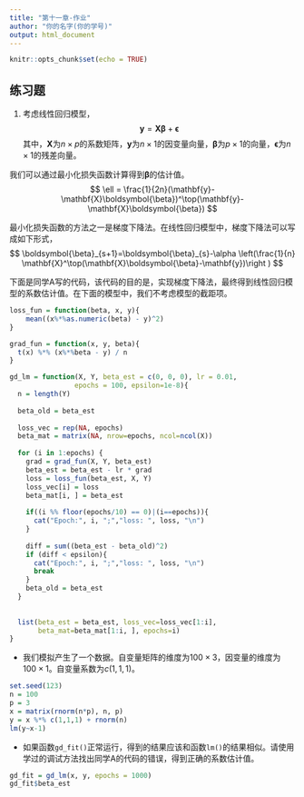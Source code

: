 ---
title: "第十一章-作业"
author: "你的名字(你的学号)"
output: html_document
---

```{r setup, include=FALSE}
knitr::opts_chunk$set(echo = TRUE)
```

## 练习题

1. 考虑线性回归模型，
$$
\mathbf{y}=\mathbf{X}\boldsymbol{\beta}+\boldsymbol{\epsilon}
$$
其中，$\mathbf{X}$为$n\times p$的系数矩阵，$\mathbf{y}$为$n\times 1$的因变量向量，$\boldsymbol{\beta}$为$p\times 1$的向量，$\boldsymbol{\epsilon}$为$n\times 1$的残差向量。

我们可以通过最小化损失函数计算得到$\boldsymbol{\beta}$的估计值。
$$
\ell = \frac{1}{2n}(\mathbf{y}-\mathbf{X}\boldsymbol{\beta})^\top(\mathbf{y}-\mathbf{X}\boldsymbol{\beta})
$$

最小化损失函数的方法之一是梯度下降法。在线性回归模型中，梯度下降法可以写成如下形式，
$$
\boldsymbol{\beta}_{s+1}=\boldsymbol{\beta}_{s}-\alpha \left(\frac{1}{n} \mathbf{X}^\top(\mathbf{X}\boldsymbol{\beta}-\mathbf{y})\right )
$$

下面是同学A写的代码，该代码的目的是，实现梯度下降法，最终得到线性回归模型的系数估计值。在下面的模型中，我们不考虑模型的截距项。

```{r}
loss_fun = function(beta, x, y){
    mean((x%*%as.numeric(beta) - y)^2)
}

grad_fun = function(x, y, beta){
  t(x) %*% (x%*%beta - y) / n
}
```


```{r}
gd_lm = function(X, Y, beta_est = c(0, 0, 0), lr = 0.01,
                epochs = 100, epsilon=1e-8){
  n = length(Y)
  
  beta_old = beta_est
  
  loss_vec = rep(NA, epochs)
  beta_mat = matrix(NA, nrow=epochs, ncol=ncol(X))
  
  for (i in 1:epochs) {
    grad = grad_fun(X, Y, beta_est)
    beta_est = beta_est - lr * grad
    loss = loss_fun(beta_est, X, Y)
    loss_vec[i] = loss
    beta_mat[i, ] = beta_est
    
    if((i %% floor(epochs/10) == 0)|(i==epochs)){
      cat("Epoch:", i, ";","loss: ", loss, "\n")
    }
    
    diff = sum((beta_est - beta_old)^2)  
    if (diff < epsilon){
      cat("Epoch:", i, ";","loss: ", loss, "\n")
      break
    }
    beta_old = beta_est
  }
  
  
  list(beta_est = beta_est, loss_vec=loss_vec[1:i], 
       beta_mat=beta_mat[1:i, ], epochs=i)
}
```

- 我们模拟产生了一个数据。自变量矩阵的维度为$100 \times 3$，因变量的维度为$100 \times 1$。自变量系数为$c(1,1,1)$。
```{r}
set.seed(123)
n = 100
p = 3
x = matrix(rnorm(n*p), n, p)
y = x %*% c(1,1,1) + rnorm(n)
lm(y~x-1)
```

- 如果函数`gd_fit()`正常运行，得到的结果应该和函数`lm()`的结果相似。请使用学过的调试方法找出同学A的代码的错误，得到正确的系数估计值。

```{r error=T}
gd_fit = gd_lm(x, y, epochs = 1000)
gd_fit$beta_est
```

